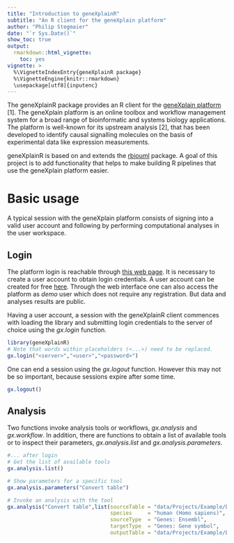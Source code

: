 ```yaml
---
title: "Introduction to geneXplainR"
subtitle: "An R client for the geneXplain platform"
author: "Philip Stegmaier"
date: "`r Sys.Date()`"
show_toc: true
output:
  rmarkdown::html_vignette:
    toc: yes
vignette: >
  %\VignetteIndexEntry{geneXplainR package}
  %\VignetteEngine{knitr::rmarkdown}
  \usepackage[utf8]{inputenc}
---
```


The geneXplainR package provides an R client for the 
[geneXplain platform](http://genexplain.com/genexplain-platform/) [1]. 
The geneXplain platform is an online toolbox and workflow management 
system for a broad range of bioinformatic and systems biology applications.
The platform is well-known for its upstream analysis [2], that has been
developed to identify causal signalling molecules on the basis of experimental data
like expression measurements.

geneXplainR is based on and extends the [rbiouml](https://cran.r-project.org/web/packages/rbiouml/index.html) package.
A goal of this project is to add functionality that helps to make building R pipelines that use the geneXplain platform easier.

# Basic usage

A typical session with the geneXplain platform consists of signing into a valid user account
and following by performing computational analyses in the user workspace.

## Login

The platform login is reachable through [this web page](http://genexplain.com/log-in/). It is necessary to 
create a user account to obtain login credentials. A user account can be created for free
[here](http://genexplain.com/genexplain-platform-registration/). Through the web interface one can also access
the platform as *demo* user which does not require any registration. But data and analyses results are public.

Having a user account, a session with the geneXplainR client commences with loading the library and
submitting login credentials to the server of choice using the *gx.login* function.

```r
library(geneXplainR)
# Note that words within placeholders (<...>) need to be replaced.
gx.login("<server>","<user>","<password>")
```

One can end a session using the *gx.logout* function. However this may not be so important, because sessions expire after some time.

```r
gx.logout()
```

## Analysis

Two functions invoke analysis tools or workflows, *gx.analysis* and *gx.workflow*. In addition, there are functions to
obtain a list of available tools or to inspect their parameters, *gx.analysis.list* and *gx.analysis.parameters*.

```r
#... after login
# Get the list of available tools
gx.analysis.list()

# Show parameters for a specific tool
gx.analysis.parameters("Convert table")

# Invoke an analysis with the tool
gx.analysis("Convert table",list(sourceTable = "data/Projects/Example/Data/example_table",
                                 species     = "human (Homo sapiens)",
                                 sourceType  = "Genes: Ensembl",
                                 targetType  = "Genes: Gene symbol",
                                 outputTable = "data/Projects/Example/Data/example_output_table"))
```



